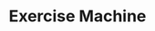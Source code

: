 ---
title: "Exercise Machine"
meta_title: "Exercise Machine craft"
description: "Craft de Exercise Machine"
rank: "s"
draft: false
name: "Exercise Machine"
recipe_img: "https://wiki.pokexgames.com/images/d/d7/Exercise_Machine.png"
level: 110
craft_time: 432000
result: 1
value_npc: 1
ingredients:
  - name: "Corrupted Iron Ores"
    quantity: 9000
    item_img: "https://wiki.pokexgames.com/images/6/69/Corrupted_Iron_Ore.png"
    value_npc: 1
  - name: "Corrupted Champion Belts"
    quantity: 100
    item_img: "https://wiki.pokexgames.com/images/6/6b/Corrupted-Belt-of-Champion.gif"
    value_npc: 1
  - name: "Corrupted Lizard Tails"
    quantity: 100
    item_img: "https://wiki.pokexgames.com/images/5/5b/Corrupted-Lizard-Tail.gif"
    value_npc: 1
  - name: "Royal Manes"
    quantity: 35
    item_img: "https://wiki.pokexgames.com/images/2/20/Royal_Mane.png"
    value_npc: 1
  - name: "Corrupted Cow Tails"
    quantity: 35
    item_img: "https://wiki.pokexgames.com/images/b/b2/Corrupted-Cow-Tail.gif"
    value_npc: 1
  - name: "Blade Horns"
    quantity: 4
    item_img: "https://wiki.pokexgames.com/images/e/e9/Blade_Horn.png"
    value_npc: 1
---
